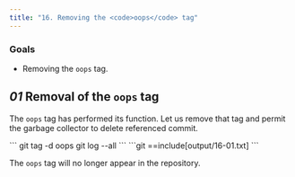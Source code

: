 ```yaml
---
title: "16. Removing the <code>oops</code> tag"
---
```


### Goals

- Removing the `oops` tag.

## _01_ Removal of the `oops` tag

The `oops` tag has performed its function. Let us remove that tag and permit the garbage collector to delete referenced commit.

<Run>
```
git tag -d oops
git log --all
```
</Run>

<Output>
```git
==include[output/16-01.txt]
```
</Output>

The `oops` tag will no longer appear in the repository.